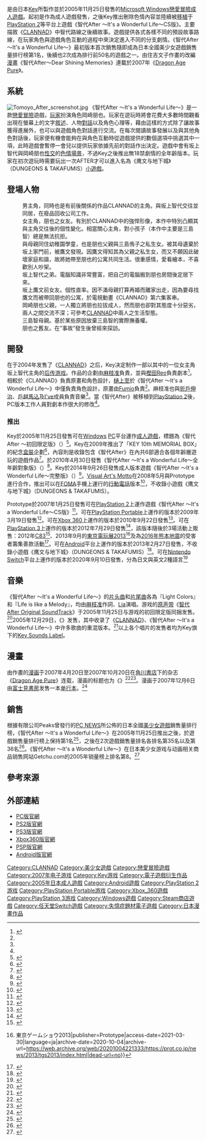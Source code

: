 {{Infobox animanga/Headerofja
|title= 智代After ～It's a Wonderful Life～
|image= Tomoyo After package s.jpg
|size= 200x
|caption= 
|japanese= 智代アフター 〜It's a Wonderful Life〜
|english= Tomoyo After: It's a Wonderful Life
|kana= ともよアフター 〜イッツ ア ワンダフル ライフ〜
|romaji= Tomoyo Afutā 〜Ittsu a Wandafuru Raifu〜
|genre= 戀愛
}}
{{Infobox animanga/Game
|Title= 
|Genre= [[戀愛冒險|戀愛冒險]]
|Plat= Windows [[Windows_98|98]]/[[Windows_2000|2000]]/[[Windows_Me|Me]]/[[Windows_XP|XP]]、[[Xbox_360|Xbox 360]]<br />[[PlayStation_2|PlayStation 2]]、[[PlayStation_3|PlayStation 3]]<br />[[PlayStation_Portable|PlayStation Portable]]、[[Android|Android]]<br />[[任天堂Switch|任天堂Switch]]
|Engine= 
|Dev= [[Key_(遊戲品牌)|Key]]
|Pub= Key（PC）<br />PROTOTYPE（PS2/PS3/PSP/360/Switch）<br />MottoSP（Android）
|Producer= 
|Director= 
|Scenario= [[麻枝准|麻枝准]]、[[樫田Reo|樫田Reo]]
|CharacterDesign= フミオ
|Sound= [[折戶伸治|折戶伸治]]、[[戶越馬込|戶越馬込]]、麻枝准、井内舞子（[[I've|I've]]）、清水由紀
|Play= 1
|Date= 2005年11月25日（PC） <br />2007年1月25日（PS2）<br />2009年3月19日（PSP）<br />2010年4月30日（紀念版）<br />2010年9月22日（Xbox360）<br />2012年7月29日（PS3）<br />2013年2月28日（Android）<br />2020年9月10日（Switch）
|Rating= 18禁（PC）<br />全年齢（紀念版、Android）<br />[[CERO|CERO]] B（PS2/PS3/PSP/360）
|End= 1
|Etc= 
}}
{{Infobox animanga/Manga
| 標題= 智代アフターDear Shining Memories
| 作者= Key
| 作畫= {{link-ja|住吉文子}}
| 出版社= [[富士見書房|富士見書房]]
| 連載= [[Dragon_Age_Pure|Dragon Age Pure]] 
| label=Kadokawa Comics Dragon Jr.
| 開始= 2007年4月20日
| 結束= 10月20日
| 冊數= 1
}}
{{Infobox animanga/Footerofja}}

{{Vgname|智代After ～It's a Wonderful Life～|ja=智代アフター 〜It's a Wonderful Life〜}}是由日本[[Key_(遊戲品牌)|Key]]所製作並於2005年11月25日發售的[[Microsoft_Windows|Microsoft Windows]][[戀愛冒險|戀愛冒險]][[日本成人遊戲|成人遊戲]]。起初是作為成人遊戲發售，之後Key推出刪除色情內容並陸續被[[电子游戏移植|移植]]于[[PlayStation_2|PlayStation 2]]等平台上遊戲《智代After ～It's a Wonderful Life～CS版》。主要描敘《[[CLANNAD|CLANNAD]]》中智代路線之後續故事。遊戲提供各式各樣不同的預設故事路線，在玩家角色與遊戲角色互動的過程中來決定進入不同的分支劇情。《智代After ～It's a Wonderful Life～》最初版本首次銷售隨即成為日本全國美少女遊戲銷售量排行榜第1名，後續也2次成為排行前50名的遊戲之一。由住吉文子作畫的改編[[日本漫畫|漫畫]]《智代After～Dear Shining Memories》連載於2007年《[[Dragon_Age_Pure|Dragon Age Pure]]》。

==系統==
[[File:Tomoyo_After_screenshot.jpg|thumb]]
《智代After ～It's a Wonderful Life～》是一款[[戀愛冒險|戀愛冒險]]遊戲，[[玩家|玩家]]扮演角色岡崎朋也。玩家在遊玩時將會花費大多數時間觀看出現在螢幕上的文字[[叙事|敘述]]、人物[[对话|對話]]以及角色心理等，藉由這樣的方式除了讓故事獲得進展外，也可以與遊戲角色對話進行交流。在每次閱讀故事發展以及與其他角色對話後，玩家便有機會能夠在與角色互動時從遊戲提供的數個選項中挑選其中一項，此時遊戲會暫停一會兒以提供玩家依據先前的對話作出決定。遊戲中會有坂上智代與岡崎朋也[[性交|性交]]的[[變態_(日語)|色情]][[計算機圖形|場景]]，不過Key之後推出無18禁劇情的全年齡版本。玩家在初次遊玩時需要玩出一次AFTER才可以進入名為《鹰文与地下城》（DUNGEONS & TAKAFUMIS）[[小遊戲|小遊戲]]。

==登場人物==
;{{nihongo|岡崎朋也|岡崎 朋也（おかざき ともや）|[[聲優|聲優]]：[[中村悠一|中村悠一]]/新田祐一（PC全年齡、PSP、PS2/小遊戲D&T）}}
:男主角，同時也是有前後關係的作品CLANNAD的主角。與坂上智代交往並同居，在廢品回收公司工作。
;{{nihongo|坂上智代|坂上 智代（さかがみ ともよ）|聲優：[[一色光|一色光]]/[[桑島法子|桑島法子]]（[[鍵等|鍵等]]）}}
:女主角，朋也之女友。有別於CLANNAD中的強悍形像，本作中特別凸顯其與主角交往後的個性變化。相當關心主角，對小孩子（本作中主要是三島智）總是無法抗拒。
;{{nihongo|三島智|三島 とも（みしま-）|聲優：{{lang|ja|佐々木あかり}}}}
:與母親同住幼稚園學童，也是朋也父親與三島侑子之私生女。被其母遺棄於坂上家門前，被鷹文發現。因鷹文得知其為父親之私生女，而又不願因此破壞家庭和諧，故將她帶至朋也的公寓共同生活。很重感情，愛看繪本，不喜歡別人吵架。
;{{nihongo|坂上鷹文|坂上 鷹文（さかがみ たかふみ）|聲優：[[涼森Chisato|涼森Chisato]]/[[铃木惠子|铃木惠子]]（PC18禁/PC全年齡、PSP、PS2）}}
:坂上智代之弟。電腦知識非常豐富，把自己的電腦搬到朋也房間後定居下來。 
;{{nihongo|河南子|河南子（かなこ）|聲優：涼森Chisato/铃木惠子（PC18禁/PC全年齡、PSP、PS2）}}
:坂上鷹文前女友。個性直率。因不滿母親打算再婚而離家出走，因為要尋找鷹文而被帶回朋也的公寓，於電視動畫《CLANNAD》第六集客串。
;{{nihongo|岡崎直幸|岡崎 直幸（おかざき なおゆき）|聲優：谷俊介}}
:岡崎朋也父親，一人獨立將朋也拉拔成人，然而朋也卻對其態度十分惡劣，兩人之間交流不深；可參考[[CLANNAD|CLANNAD]]中兩人之生活型態。
;{{nihongo|三島侑子|三島 侑子（みしま ゆうこ）|聲優：{{lang|ja|朝咲そよ}}}}
:三島智母親。基於某些原因放棄三島智的實際撫養權。
;{{nihongo|春原陽平|春原 陽平（すのはら ようへい）|聲優：[[阪口大助|阪口大助]]}}
:朋也之舊友。在“事故”發生後曾經來探訪。

==開發==
在于2004年发售了《[[CLANNAD|CLANNAD]]》之后，Key决定制作一部以其中的一位女主角坂上智代主角的[[衍生作品|后传游戏]]。作品的企劃由[[麻枝准|麻枝准]]負責，並與[[樫田Reo|樫田Reo]]負責劇本<ref name="erogamescape">{{cite web|url=http://erogamescape.ddo.jp/~ap2/ero/toukei_kaiseki/game.php?game=5986|script-title=ja:智代アフター ～It’s a Wonderful Life～|publisher=ErogameScape|access-date=2021-03-30|language=ja|archive-url=https://web.archive.org/web/20140330234835/http://erogamescape.ddo.jp/~ap2/ero/toukei_kaiseki/game.php?game=5986|archive-date=2014-03-30}}</ref>。相較於《CLANNAD》負責原畫和角色設計，[[樋上至|樋上至]]於《智代After ～It's a Wonderful Life～》中僅負責角色設計，原畫由[[Fumio|Fumio]]負責<ref name="erogamescape"/>。麻枝准也與[[折戶伸治|折戶伸治]]、[[戶越馬込|戶越馬込]]及[[I've|I've]]成員負責音樂<ref name="erogamescape"/>。當《智代After》被移植到[[PlayStation_2|PlayStation 2]]後，PC版本工作人員對劇本作很大的修改<ref name="prototype"/>。

===推出===
Key於2005年11月25日發售可在[[Windows|Windows]] [[個人電腦|PC]]平台運作[[日本成人遊戲|成人遊戲]]，標題為《智代After ～初回限定版》（{{lang|ja|智代アフター 初回限定版}}）<ref>{{cite web|url=http://key.visualarts.gr.jp/product/tomoyo/|script-title=ja:智代アフター|author=Key|publisher=[[Visual_Art's|Visual Art's]]|language=ja|accessdate=2021-03-27|archive-date=2012-09-29|archive-url=https://www.webcitation.org/6B2GHlpl7?url=http://key.visualarts.gr.jp/product/tomoyo/|dead-url=no}}</ref>。Key在2009年推出了「KEY 10th MEMORIAL BOX」的紀念[[Boxset|盒裝]]企劃<ref>{{cite web|url=http://key.visualarts.gr.jp/10thfes/memorialbox.htm|title=Key 10th Memorial BOX|author=Key|publisher=Visual Art's|language=ja|accessdate=2021-03-27|archive-date=2012-10-19|archive-url=https://web.archive.org/web/20121019184718/http://key.visualarts.gr.jp/10thfes/memorialbox.htm|dead-url=no}}</ref>，內容則是收錄包含《智代After》在內共6部適合各個年齡層遊玩的遊戲作品<ref>{{cite web|url=http://www.product.co.jp/products/item/657/|title=KEY 10th MEMORIAL BOX|author=Key|publisher=Visual Art's|language=ja|accessdate=2014-12-03|archive-date=2018-06-30|archive-url=https://web.archive.org/web/20180630052926/http://www.product.co.jp/products/item/657/|dead-url=no}}</ref>。於2010年4月30日發售《智代After ～It's a Wonderful Life～全年齡對象版》（{{lang|ja|智代アフター メモリアルエディション全年齢対象版}}）<ref>{{cite web|url=http://key.visualarts.gr.jp/info/2010/04/post_73.html|script-title=ja:Ｋｅｙの過去五作品がメモリアルエディションで発売です！|author=Key|publisher=Visual Art's|language=ja|accessdate=2021-03-27|archive-date=2010-04-10|archive-url=https://web.archive.org/web/20100410213035/http://key.visualarts.gr.jp/info/2010/04/post_73.html|dead-url=no}}</ref>。Key於2014年9月26日發售成人版本遊戲《智代After ～It's a Wonderful Life～完整版》（{{lang|ja|智代アフター PerfectEdition}}）<ref>{{cite web|url=http://key.visualarts.gr.jp/product/tomoyo/pe/contents.html|script-title=ja:智代アフター ～It's a Wonderful Life～ Perfect Edition|publisher=Key|accessdate=2021-03-27|language=ja|archive-date=2020-12-03|archive-url=https://web.archive.org/web/20201203075941/https://key.visualarts.gr.jp/product/tomoyo/pe/contents.html|dead-url=no}}</ref>。[[Visual_Art's|Visual Art's Motto]]在2008年5月與Prototype進行合作，推出可以在[[FOMA|FOMA]]手機上運行的[[行動電話|行動電話]]版本<ref>{{cite web|url=http://news.dengeki.com/elem/000/000/083/83115/index.html|script-title=ja:FOMA専用アプリ『智代アフター』が本日から配信スタート！|publisher=ASCII Media Works|date=2008-05-29|accessdate=2021-03-27|language=ja|archive-date=2012-09-29|archive-url=https://www.webcitation.org/6B2GJJWgJ?url=http://news.dengeki.com/elem/000/000/083/83115/index.html|dead-url=no}}</ref>，不收錄小遊戲《鹰文与地下城》（DUNGEONS & TAKAFUMIS）。

Prototype於2007年1月25日發售可在[[PlayStation_2|PlayStation 2]]上運作遊戲《智代After ～It's a Wonderful Life～CS版》<ref name="prototype">{{cite web|url=http://www.prot.co.jp/ps2/tomoyoafter/index.html|script-title=ja:智代アフター～It’s a Wonderful Life～CS Edition|publisher=Prototype|accessdate=2021-03-27|language=ja|archive-date=2020-09-27|archive-url=https://web.archive.org/web/20200927111727/https://www.prot.co.jp/ps2/tomoyoafter/index.html|dead-url=no}}</ref>。可在[[PlayStation_Portable|PlayStation Portable]]上運作的版本於2009年3月19日發售<ref>{{cite web|url=http://www.prot.co.jp/psp/tomoyoafter/index.html|script-title=ja:智代アフター～It’s a Wonderful Life～CS Edition|publisher=Prototype|accessdate=2021-03-27|language=ja|archive-date=2012-09-29|archive-url=https://www.webcitation.org/6B2GNgbKS?url=http://www.prot.co.jp/psp/tomoyoafter/index.html|dead-url=no}}</ref>。可在[[Xbox_360|Xbox 360]]上運作的版本於2010年9月22日發售<ref>{{cite web|url=http://www.prot.co.jp/xbox/tomoyoafter/index.html|script-title=ja:智代アフター～It's a Wonderful Life～CS Edition|publisher=Prototype|accessdate=2021-03-27|language=ja|archive-date=2012-09-29|archive-url=https://www.webcitation.org/6B2GOnYZH?url=http://www.prot.co.jp/xbox/tomoyoafter/index.html|dead-url=no}}</ref>。可在[[PlayStation_3|PlayStation 3]]上運作的版本於2012年7月29日發售<ref>{{cite web|url=http://www.prot.co.jp/ps3/tomoyo/index.html|script-title=ja:智代アフター～It's a Wonderful Life～CS Edition|publisher=Prototype|accessdate=2021-03-27|language=ja|archive-date=2012-09-29|archive-url=https://www.webcitation.org/6B2GPusQN?url=http://www.prot.co.jp/ps3/tomoyo/index.html|dead-url=no}}</ref>，該版本隨後於3場活動上販售：2012年[[Comic_Market|C83]]<ref>{{cite web|archive-url=https://www.webcitation.org/6CfX6LsGh?url=http://c83.product.co.jp/prototype.html|url=http://c83.product.co.jp/prototype.html|script-title=ja:PROTOTYPE：智代アフター～It's a Wonderful Life～CS Edition|publisher=Visual Art's|archive-date=2012-12-04|access-date=2021-03-30|language=ja |dead-url=yes}}</ref>、2013年9月的[[东京电玩展|東京電玩展2013]]<ref>{{cite web|url=http://prot.co.jp/news/2013/tgs2013/index.html|script-title=ja:PROTOTYPE {{!}} 東京ゲームショウ2013|publisher=Prototype|access-date=2021-03-30|language=ja|archive-date=2020-10-04|archive-url=https://web.archive.org/web/20201004221333/https://prot.co.jp/news/2013/tgs2013/index.html|dead-url=no}}</ref>及為[[2016年熊本地震|2016年熊本地震]]的受害者籌集善款活動<ref>{{cite web|url=http://key.visualarts.gr.jp/event/character1_2016/|script-title=ja:『character1』ビジュアルアーツ出展情報特設サイト|publisher=Key|access-date=2021-03-30|language=ja|archive-date=2021-02-13|archive-url=https://web.archive.org/web/20210213125000/http://key.visualarts.gr.jp/event/character1_2016/|dead-url=no}}</ref>。可在[[Android|Android]]平台上運作的版本於2013年2月27日發售，不收錄小遊戲《鹰文与地下城》（DUNGEONS & TAKAFUMIS）<ref>{{cite web|url=http://www.4gamer.net/games/205/G020502/20130227095/|script-title=ja:「智代アフター～It's a Wonderful Life～」，完全フルボイスでAndroidに登場|publisher=Aetas|work=4Gamer|date=2013-02-27|accessdate=2021-03-27|language=ja|archive-date=2019-03-29|archive-url=https://web.archive.org/web/20190329230416/https://www.4gamer.net/games/205/G020502/20130227095/|dead-url=no}}</ref>。可在[[Nintendo_Switch|Nintendo Switch]]平台上運作的版本於2020年9月10日發售，分為日文與英文2種語言<ref>{{cite web|url=https://www.4gamer.net/games/522/G052290/20200910002/|script-title=ja:Switch版「智代アフター～It's a Wonderful Life～CS Edition」が本日発売。CLANNADに登場する“坂上智代”と主人公のその後を描いた恋愛ADV|publisher=[[4Gamer.net|4Gamer.net]]|date=2020-09-10|accessdate=2021-03-30|language=ja|archive-date=2020-10-30|archive-url=https://web.archive.org/web/20201030195823/https://www.4gamer.net/games/522/G052290/20200910002/|dead-url=no}}</ref>

== 音樂 ==
《智代After ～It's a Wonderful Life～》的[[片头曲|片头曲]]和[[片尾曲|片尾曲]]各為『Light Colors』和『Life is like a Melody』，均由[[麻枝准|麻枝准]]作詞、[[Lia|Lia]]演唱。游戏的[[原声带|原声带]]《[[智代After_Original_SoundTrack|智代After Original SoundTrack]]》于2005年11月25日与游戏的初回限定版同捆发售。<ref name="keydisc">{{cite web|url=http://key.soundslabel.com/discography.html?ksl0020/ksl0020|title=智代アフター Original SoundTrack|publisher=[[Key_Sounds_Label|Key Sounds Label]]|accessdate=2013年10月17日|language=Ja|archive-date=2012年9月29日|archive-url=https://www.webcitation.org/6B2GYxagZ?url=http://key.soundslabel.com/discography.html?ksl0020%2Fksl0020|dead-url=no}}</ref>2005年12月29日，《{{lang|ja|CLANNAD/Tomoyo After Piano Arrange Album 'ピアノの森'}}》发售，其中收录了《[[CLANNAD|CLANNAD]]》、《智代After ～It's a Wonderful Life～》中许多歌曲的重混版本。<ref>{{cite web|url=http://key.soundslabel.com/discography.html?ksl0021/ksl0021|title=CLANNAD/Tomoyo After Piano Arrange Album 'ピアノの森'|publisher=[[Key_Sounds_Label|Key Sounds Label]]|accessdate=2013年10月23日|language=Ja|archive-date=2013年10月29日|archive-url=https://web.archive.org/web/20131029194434/http://key.soundslabel.com/discography.html?ksl0021%2Fksl0021|dead-url=no}}</ref>以上各个唱片的发售者均为Key旗下的[[Key_Sounds_Label|Key Sounds Label]]。

==漫畫==
由{{link-ja|住吉文子}}作畫的[[日本漫畫|漫画]]于2007年4月20日至2007年10月20日在[[角川書店|角川書店]]下的杂志《[[Dragon_Age_Pure|Dragon Age Pure]]》连载，漫画的标题也为《{{lang|ja|智代アフターDear　Shining　Memories}}》<ref>{{cite web|archiveurl=https://web.archive.org/web/20070403165900/http://www.fujimishobo.co.jp/pure/2007/03/post_118.php |url=http://www.fujimishobo.co.jp/pure/2007/03/post_118.php |title=ドラゴンエイジ6月号増刊 DRAGON AGE Pure Vo.4 4月20日発売!! |archivedate=2007年4月3日 |publisher=[[富士見書房|富士見書房]] |date=2007年3月27日 |accessdate=2014年10月27日 |language=ja |deadurl=yes }}</ref><ref>{{cite web|archiveurl=https://web.archive.org/web/20070629140848/http://www.fujimishobo.co.jp/pure/2007/06/post_136.php |url=http://www.fujimishobo.co.jp/pure/2007/06/post_136.php |archivedate=2007年6月29日 |title=ドラゴンエイジ8月号増刊 DRAGON AGE Pure Vo.5 好評発売中!! |publisher=[[富士見書房|富士見書房]] |date=2007年6月29日 |accessdate=2014年2月3日 |language=ja |deadurl=yes }}</ref>。漫画于2007年12月6日由[[富士見書房|富士見書房]]发售一本[[单行本|单行本]]。<ref>{{cite web|url=http://www.kadokawa.co.jp/comic/bk_detail.php?pcd=200707000424|title=智代アフターDear　Shining　Memories|publisher=[[角川書店|角川書店]]|accessdate=2013年10月16日|language=ja|archive-date=2012年10月25日|archive-url=https://web.archive.org/web/20121025085623/http://www.kadokawa.co.jp/comic/bk_detail.php?pcd=200707000424|dead-url=no}}</ref>

==銷售==
根據有限公司Peaks曾發行的[[PC_NEWS|PC NEWS]]所公佈的日本全國[[美少女遊戲|美少女遊戲]]銷售量排行榜，《智代After ～It's a Wonderful Life～》在2005年11月25日推出之後，於遊戲銷售量排行榜上保持第1名<ref>{{cite web|archiveurl=https://web.archive.org/web/20060221024037/http://www.peakspub.co.jp/ranking/rank184.html |url=http://www.peakspub.co.jp/ranking/rank184.html |title=全国美少女ソフト売り上げランキング TOP50　PC NEWS No.184（11/16〜11/30） |archivedate=2006年2月21日 |accessdate=2013年4月7日 |publisher=Peaks Publishing |language=Ja |deadurl=yes }}</ref>，之後在2次遊戲銷售量排名各排名第35名以及第36名<ref>{{cite web|archiveurl=https://web.archive.org/web/20070415203050/http://www.peakspub.co.jp/ranking/rank187.html |url=http://www.peakspub.co.jp/ranking/rank187.html |title=全国美少女ソフト売り上げランキング TOP50　PC NEWS No.1187（06/01/01〜06/01/15） |publisher=Peaks Publishing |archivedate=2007年4月15日 |accessdate=2013年5月31日 |language=Ja |deadurl=yes }}</ref>。《智代After ～It's a Wonderful Life～》在日本美少女游戏与动画相关商品销售网站Getchu.com的2005年销量榜上排名第8。<ref>{{cite web|url=http://www.getchu.com/pc/salesranking2005.html|title=2005年ゲーム・セールスランキン|publisher=Getchu.com|accessdate=2013年6月11日|language=Ja|archive-date=2018年10月3日|archive-url=https://web.archive.org/web/20181003101635/http://www.getchu.com/pc/salesranking2005.html|dead-url=no}}</ref>

==參考來源==
{{reflist}}

== 外部連結 ==
* [http://key.visualarts.gr.jp/product/tomoyo/ PC版官網] {{WebCite|url=https://www.webcitation.org/6B2GHlpl7?url=http://key.visualarts.gr.jp/product/tomoyo/ |date=20120929082155 |dateformat=iso }} {{ja icon}}
* [http://prot.co.jp/ps2/tomoyoafter/index.html PS2版官網] {{WebCite|url=https://www.webcitation.org/6B2GG4U5Y?url=http://prot.co.jp/ps2/tomoyoafter/index.html |date=20120929082130 |dateformat=iso }} {{ja icon}}
* [http://www.prot.co.jp/ps3/tomoyo/index.html PS3版官網] {{WebCite|url=https://www.webcitation.org/6B2GPusQN?url=http://www.prot.co.jp/ps3/tomoyo/index.html |date=20120929082355 |dateformat=iso }} {{ja icon}}
* [http://www.prot.co.jp/xbox/tomoyoafter/ Xbox360版官網] {{Wayback|url=http://www.prot.co.jp/xbox/tomoyoafter/ |date=20130618013123 }} {{ja icon}}
* [http://www.prot.co.jp/psp/tomoyoafter/index.html PSP版官網] {{WebCite|url=https://www.webcitation.org/6B2GNgbKS?url=http://www.prot.co.jp/psp/tomoyoafter/index.html |date=20120929082322 |dateformat=iso }} {{ja icon}}
* [http://sp.v-motto.jp/pc/appli/tomoyo/index.php Android版官網] {{Wayback|url=http://sp.v-motto.jp/pc/appli/tomoyo/index.php |date=20150608215609 }} {{ja icon}}

{{Key}}

{{DEFAULTSORT:Tomoyo After It's a Wonderful Life}}
[[Category:CLANNAD|Category:CLANNAD]]
[[Category:美少女遊戲|Category:美少女遊戲]]
[[Category:戀愛冒險遊戲|Category:戀愛冒險遊戲]]
[[Category:2007年电子游戏|Category:2007年电子游戏]]
[[Category:Key游戏|Category:Key游戏]]
[[Category:電子遊戲衍生作品|Category:電子遊戲衍生作品]]
[[Category:2005年日本成人遊戲|Category:2005年日本成人遊戲]]
[[Category:Android遊戲|Category:Android遊戲]]
[[Category:PlayStation_2游戏|Category:PlayStation 2游戏]]
[[Category:PlayStation_Portable游戏|Category:PlayStation Portable游戏]]
[[Category:Xbox_360遊戲|Category:Xbox_360遊戲]]
[[Category:PlayStation_3游戏|Category:PlayStation 3游戏]]
[[Category:Windows遊戲|Category:Windows遊戲]]
[[Category:Steam商店遊戲|Category:Steam商店遊戲]]
[[Category:任天堂Switch遊戲|Category:任天堂Switch遊戲]]
[[Category:失憶症題材電子遊戲|Category:失憶症題材電子遊戲]]
[[Category:日本漫畫作品|Category:日本漫畫作品]]